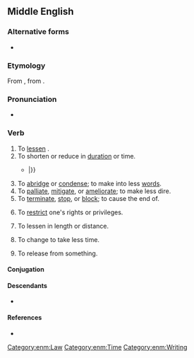 ==Middle English==

===Alternative forms===
* {{alter|enm|abregen|abriggen|abrigen|obriggen|abregge|abrigge}}

===Etymology===
From {{bor|enm|fro|abreger}}, from {{der|enm|la|abbreviō}}.

===Pronunciation===
* {{IPA|lang=enm|/aˈbrɛdʒən/|/aˈbridʒən/}}

===Verb===
{{head|enm|verb}}

# To [[lessen]] {{gloss|either [[quantity]] or [[amount]]}}.
# To shorten or reduce in [[duration]] or time.
#* {{quote-book|lang=enm|year=a.1400|author={{w|Geoffrey Chaucer}}|title={{w|The Canterbury Tales}}|chapter={{w|The Knight's Tale}}|line= 2999-3000|passage= Al mowe they yet tho dayes wel '''abregge''', / Ther nedeth noght noon auctoritee t'allegge
|translation=Though they could potentially '''make''' those days '''shorter''', / No authority is needed to assert that{{...}}|}}
# To [[abridge]] or [[condense]]; to make into less [[words]].
# To [[palliate]], [[mitigate]], or [[ameliorate]]; to make less dire.
# To [[terminate]], [[stop]], or [[block]]; to cause the end of.
# {{lb|enm|rare}} To [[restrict]] one's rights or privileges.
# {{lb|enm|rare}} To lessen in length or distance.
# {{lb|enm|rare}} To change to take less time.
# {{lb|enm|rare}} To release from something.

====Conjugation====
{{enm-conj|type=weak|stem=abregg}}

====Descendants====
* {{desc|en|abridge}}

====References====
* {{R:MED Online|entry=abreǧ(ǧ)en|part of speech=v|id=MED181 |accessdate=2019-03-16}}

[[Category:enm:Law]]
[[Category:enm:Time]]
[[Category:enm:Writing]]